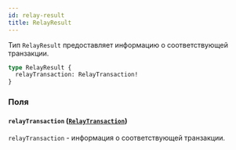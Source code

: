 ```yaml
---
id: relay-result
title: RelayResult
---
```



Тип `RelayResult` предоставляет информацию о соответствующей транзакции.

```graphql
type RelayResult {
  relayTransaction: RelayTransaction!
}
```


### Поля

#### `relayTransaction` ([`RelayTransaction`](/reference/objects/relay-transaction))

`relayTransaction` - информация о соответствующей транзакции.




